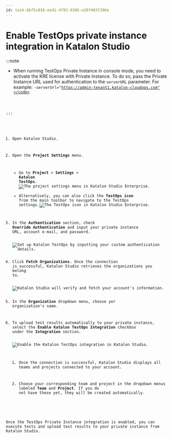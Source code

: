 ```yaml
---
id: task-6bf5c016-ee41-4792-9386-e20f403f396e
---
```


# Enable TestOps private instance integration in Katalon Studio


:::note

-   When running TestOps Private Instance in console mode, you need to activate the KRE license with Private Instance. To do so, pass the Private Instance URL used for authentication to the <code>serverURL</code> parameter. For example: <code>-serverUrl="https://admin-tenant1.katalon-cloudops.com"</code>


:::

1.  Open Katalon Studio.

2.  Open the **Project Settings** menu.

    -   Go to **Project** &gt; **Settings** &gt; **Katalon TestOps**.<img src="/doc_images/Documents/Administer/Katalon_Platform_Packages/private-instance-integration/image/KSE-8-5-5-project-settings-task-6660.png" width={500} alt="The project settings menu in Katalon Studio Enterprise." />
    -   Alternatively, you can also click the **TestOps icon** from the main toolbar to navigate to the TestOps settings.<img src="/doc_images/Documents/Administer/Katalon_Platform_Packages/private-instance-integration/image/KS-8.3.5-TestOps-icon-task-6660.png" width={400} alt="The TestOps icon in Katalon Studio Enterprise." />
3.  In the **Authentication** section, check **Override Authentication** and input your private instance URL, account e-mail, and password.

    <img src="/doc_images/Documents/Administer/Katalon_Platform_Packages/private-instance-integration/image/KS-8.3.5-Override-authentication-task-6660.png" width={500} alt="Set up Katalon TestOps by inputting your custom authentication details." />

4.  Click **Fetch Organizations**. Once the connection is successful, Katalon Studio retrieves the organizations you belong to.

    <img src="/doc_images/Documents/Administer/Katalon_Platform_Packages/private-instance-integration/image/KS-8.3.5-Successful-override-task-6660.png" width={500} alt="Katalon Studio will verify and fetch your account's information." />

5.  In the **Organization** dropdown menu, choose yor organization's name.

6.  To upload test results automatically to your private instance, select the **Enable Katalon TestOps Integration** checkbox under the **Integration** section.

    <img src="/doc_images/Documents/Administer/Katalon_Platform_Packages/private-instance-integration/image/KS-8.3.5-Enable-TestOps-integration-task-6660_.png" width={500} alt="Enable the Katalon TestOps integration in Katalon Studio." />

    1.  Once the connection is successful, Katalon Studio displays all teams and projects connected to your account.

    2.  Choose your corresponding team and project in the dropdown menus labeled **Team** and **Project**. If you do not have these yet, they will be created automatically.


Once the TestOps Private Instance integration is enabled, you can execute tests and upload test results to your private instance from Katalon Studio.

